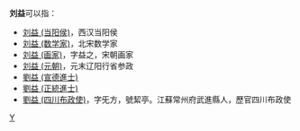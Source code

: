 '''刘益'''可以指：
*[[刘益_(当阳侯)|刘益 (当阳侯)]]，西汉当阳侯
*[[刘益_(数学家)|刘益 (数学家)]]，北宋数学家
*[[刘益_(画家)|刘益 (画家)]]，字益之，宋朝画家
*[[刘益_(元朝)|刘益 (元朝)]]，元末辽阳行省参政
*[[劉益_(宣德進士)|劉益 (宣德進士)]]
*[[劉益_(正統進士)|劉益 (正統進士)]]
*[[劉益_(四川布政使)|劉益 (四川布政使)]]，字旡方，號絜亭。江蘇常州府武進縣人，歷官四川布政使
{{消歧义}}
[[Category:二字刘姓人名消歧义|Y]]
